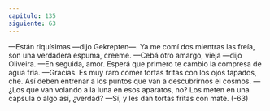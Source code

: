 ```yaml
---
capitulo: 135
siguiente: 63
---
```


—Están riquísimas —dijo Gekrepten—. Ya me comí dos mientras las freía, son
una verdadera espuma, creeme.
—Cebá otro amargo, vieja —dijo Oliveira.
—En seguida, amor. Esperá que primero te cambio la compresa de agua fría.
—Gracias. Es muy raro comer tortas fritas con los ojos tapados, che. Así deben
entrenar a los puntos que van a descubrirnos el cosmos.
—¿Los que van volando a la luna en esos aparatos, no? Los meten en una
cápsula o algo así, ¿verdad?
—Sí, y les dan tortas fritas con mate.
(-63)
